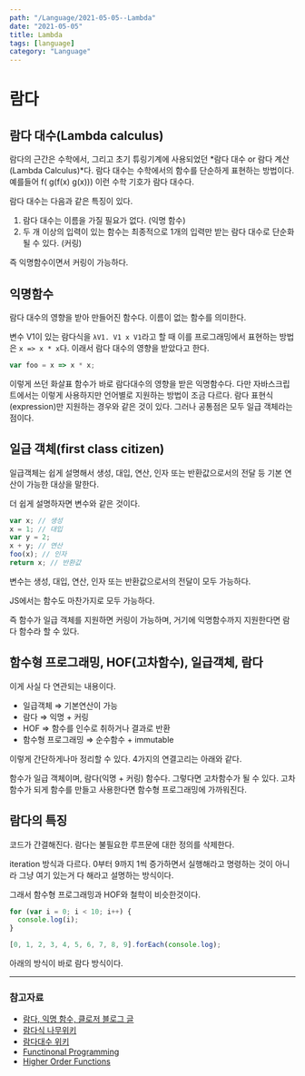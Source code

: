 ---
path: "/Language/2021-05-05--Lambda"
date: "2021-05-05"
title: Lambda
tags: [language]
category: "Language"
---

# 람다

## 람다 대수(Lambda calculus)

람다의 근간은 수학에서, 그리고 초기 튜링기계에 사용되었던 *람다 대수 or 람다 계산 (Lambda Calculus)*다. 람다 대수는 수학에서의 함수를 단순하게 표현하는 방법이다. 예를들어 f( g(f(x) g(x))) 이런 수학 기호가 람다 대수다.

람다 대수는 다음과 같은 특징이 있다.

1. 람다 대수는 이름을 가질 필요가 없다. (익명 함수)
2. 두 개 이상의 입력이 있는 함수는 최종적으로 1개의 입력만 받는 람다 대수로 단순화 될 수 있다. (커링)

즉 익명함수이면서 커링이 가능하다.

## 익명함수

람다 대수의 영향을 받아 만들어진 함수다. 이름이 없는 함수를 의미한다.

변수 V1이 있는 람다식을 `λV1. V1 x V1`라고 할 때 이를 프로그래밍에서 표현하는 방법은 `x => x * x`다. 이래서 람다 대수의 영향을 받았다고 한다.

```js
var foo = x => x * x;
```

이렇게 쓰던 화살표 함수가 바로 람다대수의 영향을 받은 익명함수다. 다만 자바스크립트에서는 이렇게 사용하지만 언어별로 지원하는 방법이 조금 다르다. 람다 표현식(expression)만 지원하는 경우와 같은 것이 있다. 그러나 공통점은 모두 일급 객체라는 점이다.

## 일급 객체(first class citizen)

일급객체는 쉽게 설명해서 생성, 대입, 연산, 인자 또는 반환값으로서의 전달 등 기본 연산이 가능한 대상을 말한다.

더 쉽게 설명하자면 변수와 같은 것이다.

```js
var x; // 생성
x = 1; // 대입
var y = 2;
x + y; // 연산
foo(x); // 인자
return x; // 반환값
```

변수는 생성, 대입, 연산, 인자 또는 반환값으로서의 전달이 모두 가능하다.

JS에서는 함수도 마찬가지로 모두 가능하다.

즉 함수가 일급 객체를 지원하면 커링이 가능하며, 거기에 익명함수까지 지원한다면 람다 함수라 할 수 있다.

## 함수형 프로그래밍, HOF(고차함수), 일급객체, 람다

이게 사실 다 연관되는 내용이다.

- 일급객체 ⇒ 기본연산이 가능
- 람다 ⇒ 익명 + 커링
- HOF ⇒ 함수를 인수로 취하거나 결과로 반환
- 함수형 프로그래밍 ⇒ 순수함수 + immutable

이렇게 간단하게나마 정리할 수 있다. 4가지의 연결고리는 아래와 같다.

함수가 일급 객체이며, 람다(익명 + 커링) 함수다. 그렇다면 고차함수가 될 수 있다. 고차함수가 되게 함수를 만들고 사용한다면 함수형 프로그래밍에 가까워진다.

## 람다의 특징

코드가 간결해진다. 람다는 불필요한 루프문에 대한 정의를 삭제한다.

iteration 방식과 다르다. 0부터 9까지 1씩 증가하면서 실행해라고 명령하는 것이 아니라 그냥 여기 있는거 다 해라고 설명하는 방식이다.

그래서 함수형 프로그래밍과 HOF와 철학이 비슷한것이다.

```js
for (var i = 0; i < 10; i++) {
  console.log(i);
}

[0, 1, 2, 3, 4, 5, 6, 7, 8, 9].forEach(console.log);
```

아래의 방식이 바로 람다 방식이다.

---

### 참고자료

- [람다, 익명 함수, 클로저 블로그 글](<[https://hyunseob.github.io/2016/09/17/lambda-anonymous-function-closure/](https://hyunseob.github.io/2016/09/17/lambda-anonymous-function-closure/)>)
- [람다식 나무위키](<[https://namu.wiki/w/람다식](https://namu.wiki/w/%EB%9E%8C%EB%8B%A4%EC%8B%9D)>)
- [람다대수 위키](<[https://ko.wikipedia.org/wiki/람다_대수](https://ko.wikipedia.org/wiki/%EB%9E%8C%EB%8B%A4_%EB%8C%80%EC%88%98)>)
- [Functinonal Programming](https://github.com/Im-D/Dev-Docs/blob/master/Language/Funtional.md)
- [Higher Order Functions](https://github.com/Im-D/Dev-Docs/blob/master/Language/Higher_Order_Functions.md)
